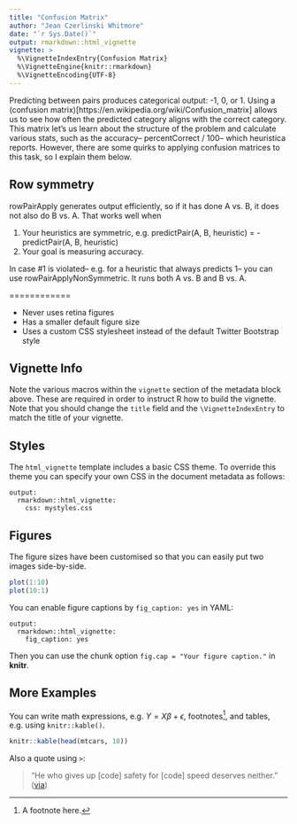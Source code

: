 ```yaml
---
title: "Confusion Matrix"
author: "Jean Czerlinski Whitmore"
date: "`r Sys.Date()`"
output: rmarkdown::html_vignette
vignette: >
  %\VignetteIndexEntry{Confusion Matrix}
  %\VignetteEngine{knitr::rmarkdown}
  %\VignetteEncoding{UTF-8}
---
```


Predicting between pairs produces categorical output: -1, 0, or 1.  Using a (confusion matrix)[https://en.wikipedia.org/wiki/Confusion_matrix] allows us to see how often the predicted category aligns with the correct category.  This matrix let's us learn about the structure of the problem and calculate various stats, such as the accuracy-- percentCorrect / 100-- which heuristica reports.  However, there are some quirks to applying confusion matrices to this task, so I explain them below.

## Row symmetry

rowPairApply generates output efficiently, so if it has done A vs. B, it does not also do B vs. A.  That works well when

1) Your heuristics are symmetric, e.g. predictPair(A, B, heuristic) = -predictPair(A, B, heuristic)
2) Your goal is measuring accuracy.

In case #1 is violated-- e.g. for a heuristic that always predicts 1-- you can use rowPairApplyNonSymmetric.  It runs both A vs. B and B vs. A.

============

- Never uses retina figures
- Has a smaller default figure size
- Uses a custom CSS stylesheet instead of the default Twitter Bootstrap style

## Vignette Info

Note the various macros within the `vignette` section of the metadata block above. These are required in order to instruct R how to build the vignette. Note that you should change the `title` field and the `\VignetteIndexEntry` to match the title of your vignette.

## Styles

The `html_vignette` template includes a basic CSS theme. To override this theme you can specify your own CSS in the document metadata as follows:

    output: 
      rmarkdown::html_vignette:
        css: mystyles.css

## Figures

The figure sizes have been customised so that you can easily put two images side-by-side. 

```r
plot(1:10)
plot(10:1)
```

You can enable figure captions by `fig_caption: yes` in YAML:

    output:
      rmarkdown::html_vignette:
        fig_caption: yes

Then you can use the chunk option `fig.cap = "Your figure caption."` in **knitr**.

## More Examples

You can write math expressions, e.g. $Y = X\beta + \epsilon$, footnotes^[A footnote here.], and tables, e.g. using `knitr::kable()`.

```r
knitr::kable(head(mtcars, 10))
```

Also a quote using `>`:

> "He who gives up [code] safety for [code] speed deserves neither."
([via](https://twitter.com/hadleywickham/status/504368538874703872))
